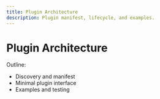 ```yaml
---
title: Plugin Architecture
description: Plugin manifest, lifecycle, and examples.
---
```


# Plugin Architecture

Outline:
- Discovery and manifest
- Minimal plugin interface
- Examples and testing

